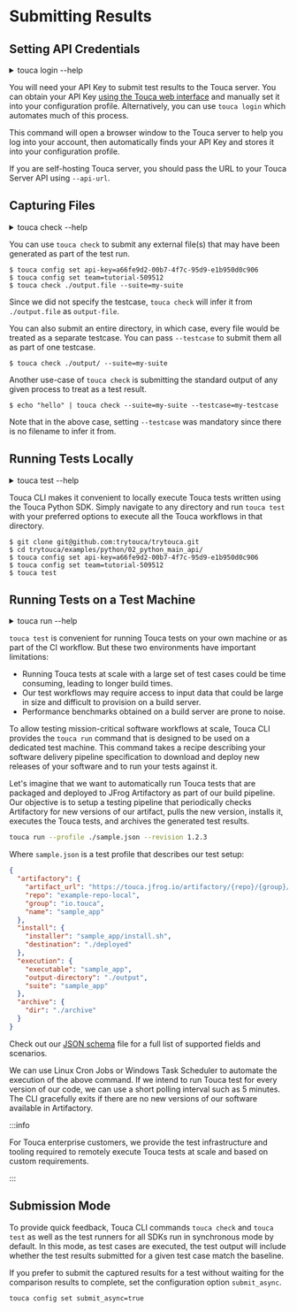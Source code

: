 
# Submitting Results

## Setting API Credentials

<Since version="v1.8.7" />

<details>
<summary>touca login --help</summary>

```plaintext
usage: touca login [--api-url API_URL]

Set API credentials from the CLI

options:
  --api-url API_URL  URL to Touca server API
```

</details>

You will need your API Key to submit test results to the Touca server. You can
obtain your API Key
[using the Touca web interface](../../server/account-setup#find-your-api-key)
and manually set it into your configuration profile. Alternatively, you can use
`touca login` which automates much of this process.

This command will open a browser window to the Touca server to help you log into
your account, then automatically finds your API Key and stores it into your
configuration profile.

If you are self-hosting Touca server, you should pass the URL to your Touca
Server API using `--api-url`.

## Capturing Files

<Since version="v1.8.0" />

<details>
<summary>touca check --help</summary>

```plaintext
usage: touca check --suite SUITE [--testcase TESTCASE] src

Submit external test output to Touca server

positional arguments:
  src                  path to file or directory to submit

options:
  --suite SUITE        name of the suite to associate with this output
  --testcase TESTCASE  name of the testcase to associate with this output
```

</details>

You can use `touca check` to submit any external file(s) that may have been
generated as part of the test run.

```plaintext
$ touca config set api-key=a66fe9d2-00b7-4f7c-95d9-e1b950d0c906
$ touca config set team=tutorial-509512
$ touca check ./output.file --suite=my-suite
```

Since we did not specify the testcase, `touca check` will infer it from
`./output.file` as `output-file`.

You can also submit an entire directory, in which case, every file would be
treated as a separate testcase. You can pass `--testcase` to submit them all as
part of one testcase.

```plaintext
$ touca check ./output/ --suite=my-suite
```

Another use-case of `touca check` is submitting the standard output of any given
process to treat as a test result.

```plaintext
$ echo "hello" | touca check --suite=my-suite --testcase=my-testcase
```

Note that in the above case, setting `--testcase` was mandatory since there is
no filename to infer it from.

## Running Tests Locally

<details>
<summary>touca test --help</summary>

```plaintext
usage: touca test [-h] ...

Run your Touca tests

options:
  --testdir TESTDIR     path to regression tests directory
  --api-key API_KEY     Touca API Key
  --api-url API_URL     Touca API URL
  --team TEAM           Slug of team to which test results belong
  --suite SUITE         Slug of suite to which test results belong
  --revision VERSION    Version of the code under test
  --offline [OFFLINE]   Disables all communications with the Touca server
  --save-as-binary [SAVE_BINARY]
                        Save a copy of test results on local filesystem in binary format
  --save-as-json [SAVE_JSON]
                        Save a copy of test results on local filesystem in JSON format
  --output-directory OUTPUT_DIRECTORY
                        Path to a local directory to store result files
  --overwrite [OVERWRITE_RESULTS]
                        Overwrite result directory for testcase if it already exists
  --testcase TESTCASES [TESTCASES ...], --testcases TESTCASES [TESTCASES ...]
                        One or more testcases to feed to the workflow
  --filter WORKFLOW_FILTER
                        Name of the workflow to run
  --log-level {debug,info,warn}
                        Level of detail with which events are logged
  --colored-output [COLORED_OUTPUT]
                        Use color in standard output
  --config-file CONFIG_FILE
                        Path to a configuration file
```

</details>

Touca CLI makes it convenient to locally execute Touca tests written using the
Touca Python SDK. Simply navigate to any directory and run `touca test` with
your preferred options to execute all the Touca workflows in that directory.

```plaintext
$ git clone git@github.com:trytouca/trytouca.git
$ cd trytouca/examples/python/02_python_main_api/
$ touca config set api-key=a66fe9d2-00b7-4f7c-95d9-e1b950d0c906
$ touca config set team=tutorial-509512
$ touca test
```

## Running Tests on a Test Machine

<details>
<summary>touca run --help</summary>

```plaintext
usage: touca run -p PROFILE [-r REVISION]

Run tests on a dedicated test server

options:
  -p PROFILE, --profile PROFILE
                        path to the profile file
  -r REVISION, --revision REVISION
                        specific version to run
```

</details>

`touca test` is convenient for running Touca tests on your own machine or as
part of the CI workflow. But these two environments have important limitations:

- Running Touca tests at scale with a large set of test cases could be time
  consuming, leading to longer build times.
- Our test workflows may require access to input data that could be large in
  size and difficult to provision on a build server.
- Performance benchmarks obtained on a build server are prone to noise.

To allow testing mission-critical software workflows at scale, Touca CLI
provides the `touca run` command that is designed to be used on a dedicated test
machine. This command takes a recipe describing your software delivery pipeline
specification to download and deploy new releases of your software and to run
your tests against it.

Let's imagine that we want to automatically run Touca tests that are packaged
and deployed to JFrog Artifactory as part of our build pipeline. Our objective
is to setup a testing pipeline that periodically checks Artifactory for new
versions of our artifact, pulls the new version, installs it, executes the Touca
tests, and archives the generated test results.

```bash
touca run --profile ./sample.json --revision 1.2.3
```

Where `sample.json` is a test profile that describes our test setup:

```json title="sample.json"
{
  "artifactory": {
    "artifact_url": "https://touca.jfrog.io/artifactory/{repo}/{group}/{name}/{name}-{version}.tar.gz",
    "repo": "example-repo-local",
    "group": "io.touca",
    "name": "sample_app"
  },
  "install": {
    "installer": "sample_app/install.sh",
    "destination": "./deployed"
  },
  "execution": {
    "executable": "sample_app",
    "output-directory": "./output",
    "suite": "sample_app"
  },
  "archive": {
    "dir": "./archive"
  }
}
```

Check out our
[JSON schema](https://github.com/trytouca/trytouca/blob/main/sdk/python/touca/cli/profiles/profile.schema.json)
file for a full list of supported fields and scenarios.

We can use Linux Cron Jobs or Windows Task Scheduler to automate the execution
of the above command. If we intend to run Touca test for every version of our
code, we can use a short polling interval such as 5 minutes. The CLI gracefully
exits if there are no new versions of our software available in Artifactory.

:::info

For Touca enterprise customers, we provide the test infrastructure and tooling
required to remotely execute Touca tests at scale and based on custom
requirements.

:::

## Submission Mode

To provide quick feedback, Touca CLI commands `touca check` and `touca test` as
well as the test runners for all SDKs run in synchronous mode by default. In
this mode, as test cases are executed, the test output will include whether the
test results submitted for a given test case match the baseline.

If you prefer to submit the captured results for a test without waiting for the
comparison results to complete, set the configuration option `submit_async`.

```plaintext
touca config set submit_async=true
```
